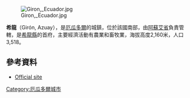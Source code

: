 [[Image:Giron,_Ecuador.jpg|right]]

{{Coord|3|10|S|79|9|W|display=title}}

'''希龍'''（Girón, Azuay），是[[厄瓜多爾|厄瓜多爾]]的城鎮，位於該國南部，由[[阿蘇艾省|阿蘇艾省]]負責管轄，是[[希龍縣|希龍縣]]的首府，主要經濟活動有農業和畜牧業，海拔高度2,160米，人口3,518。

==參考資料==
*[https://web.archive.org/web/20091203052827/http://www.giron.gov.ec/ Official site] {{es icon}}

{{Ecuador-geo-stub}}
[[Category:厄瓜多爾城市|Category:厄瓜多爾城市]]